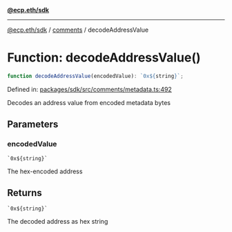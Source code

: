 [**@ecp.eth/sdk**](../../index.mdx)

***

[@ecp.eth/sdk](/sdk-reference/index.mdx) / [comments](/sdk-reference/comments/index.mdx) / decodeAddressValue

# Function: decodeAddressValue()

```ts
function decodeAddressValue(encodedValue): `0x${string}`;
```

Defined in: [packages/sdk/src/comments/metadata.ts:492](https://github.com/ecp-eth/comments-monorepo/blob/main/packages/sdk/src/comments/metadata.ts#L492)

Decodes an address value from encoded metadata bytes

## Parameters

### encodedValue

`` `0x${string}` ``

The hex-encoded address

## Returns

`` `0x${string}` ``

The decoded address as hex string
